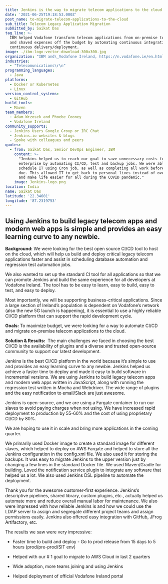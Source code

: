 ```yaml
---
title: Jenkins is the way to migrate telecom applications to the cloud
date: '2021-06-25T19:18:53.000Z'
post_name: to-migrate-telecom-applications-to-the-cloud
sub_title: Telecom Legacy Application Migration
submitted_by: Saikat Das
tag_line: >-
  IBM helped Vodafone transform telecom applications from on-premise to the IBM
  and shaved expenses off the budget by automating continuous integration and
  continuous delivery/deployment.
image: ./ibm-logo-vector-download-300x300.jpg
organization: "IBM and\_Vodafone Ireland, https://n.vodafone.ie/en.html"
industries:
  - "Telecomunications\r\n"
programming_languages:
  - Java
platforms:
  - Docker or Kubernetes
  - Linux
version_control_systems:
  - GitHub
build_tools:
  - Maven
team_members:
  - Adam Wrzosek and Phoebe Cooney
  - Vodafone Ireland
community_supports:
  - Jenkins Users Google Group or IRC Chat
  - Jenkins.io websites & blogs
  - Spoke with colleagues and peers
quotes:
  - from: Saikat Das, Senior DevOps Engineer, IBM
    content: >-
      "Jenkins helped us to reach our goal to save unnecessary costs for the
      enterprise by automating CI/CD, test and backup jobs. We were able to
      schedule IT using Cron job, as well as completing all work before it was
      due. This allowed IT to get back to personal lives instead of overworking,
      and make life easier for all during the COVID pandemic."
    image: Jenkins-logo.png
location: India
name: Saikat Das
latitude: '22.34601'
longitude: '87.2319753'
---
```

## Using Jenkins to build legacy telecom apps and modern web apps is simple and provides an easy learning curve to any newbie.

**Background:** We were looking for the best open source CI/CD tool to host on the cloud, which will help us build and deploy critical legacy telecom applications faster and assist in scheduling database automation and regression test automation jobs.

We also wanted to set up the standard CI tool for all applications so that we can promote Jenkins and build the same experience for all developers at Vodafone Ireland. The tool has to be easy to learn, easy to build, easy to test, and easy to deploy.

Most importantly, we will be supporting business-critical applications. Since a large section of Ireland’s population is dependent on Vodafone’s network (also the new 5G launch is happening), it is essential to use a highly reliable CI/CD platform that can support the rapid development cycle.

**Goals:** To maximize budget, we were looking for a way to automate CI/CD and migrate on-premise telecom applications to the cloud.

<Testimonal idx="0" />

**Solution & Results:**  The main challenges we faced in choosing the best CI/CD is the availability of plugins and a diverse and trusted open-source community to support our latest development.

Jenkins is the best CI/CD platform in the world because it’s simple to use and provides an easy learning curve to any newbie. Jenkins helped us achieve a faster time to deploy and made it easy to build software in incremental versions. We are using Jenkins to build legacy telecom apps and modern web apps written in JavaScript, along with running the regression test written in Mocha and Webdriver. The wide range of plugins and the easy notification to email/Slack are just awesome.

Jenkins is open-source, and we are using a Fargate container to run our slaves to avoid paying charges when not using. We have increased rapid deployment to production by 55-60% and the cost of using proprietary CI/CD by 80%.

We are hoping to use it in scale and bring more applications in the coming quarter.

We primarily used Docker image to create a standard image for different slaves, which helped to deploy on AWS Fargate and helped to store all the Jenkins configuration in the config.xml file. We also used it for storing the backups. It was easy to migrate Jenkins to the upper version just by changing a few lines in the standard Docker file. We used Maven/Gradle for building. Loved the notification service plugin to integrate any software that helped us a lot. We also used Jenkins DSL pipeline to automate the deployment.

Thank you for the awesome customer-first experience. Jenkins’s descriptive pipelines, shared library, custom plugins, etc., actually helped us automate more and reduce overall manual labor for maintenance. We also were impressed with how reliable Jenkins is and how we could use the LDAP server to assign and segregate different project teams and assign permissions easily. Jenkins also offered easy integration with GitHub, JFrog Artifactory, etc.

The results we saw were very impressive:

-   Faster time to build and deploy - Go to prod release from 15 days to 5 hours (prod/pre-prod/SIT env)

-   Helped with our \# 1 goal to migrate to AWS Cloud in last 2 quarters

-   Wide adoption, more teams joining and using Jenkins

-   Helped deployment of official Vodafone Ireland portal
